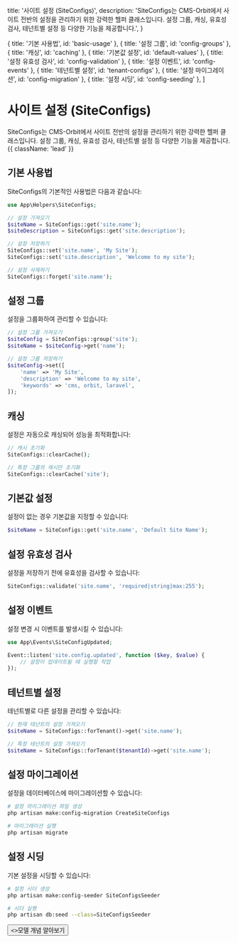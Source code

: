   title: '사이트 설정 (SiteConfigs)',
  description:
    'SiteConfigs는 CMS-Orbit에서 사이트 전반의 설정을 관리하기 위한 강력한 헬퍼 클래스입니다. 설정 그룹, 캐싱, 유효성 검사, 테넌트별 설정 등 다양한 기능을 제공합니다.',
}

  { title: '기본 사용법', id: 'basic-usage' },
  { title: '설정 그룹', id: 'config-groups' },
  { title: '캐싱', id: 'caching' },
  { title: '기본값 설정', id: 'default-values' },
  { title: '설정 유효성 검사', id: 'config-validation' },
  { title: '설정 이벤트', id: 'config-events' },
  { title: '테넌트별 설정', id: 'tenant-configs' },
  { title: '설정 마이그레이션', id: 'config-migration' },
  { title: '설정 시딩', id: 'config-seeding' },
]

# 사이트 설정 (SiteConfigs)

SiteConfigs는 CMS-Orbit에서 사이트 전반의 설정을 관리하기 위한 강력한 헬퍼 클래스입니다. 설정 그룹, 캐싱, 유효성 검사, 테넌트별 설정 등 다양한 기능을 제공합니다. {{ className: 'lead' }}

## 기본 사용법

SiteConfigs의 기본적인 사용법은 다음과 같습니다:

```php {{ title: '기본 사용법 예제' }}
use App\Helpers\SiteConfigs;

// 설정 가져오기
$siteName = SiteConfigs::get('site.name');
$siteDescription = SiteConfigs::get('site.description');

// 설정 저장하기
SiteConfigs::set('site.name', 'My Site');
SiteConfigs::set('site.description', 'Welcome to my site');

// 설정 삭제하기
SiteConfigs::forget('site.name');
```

## 설정 그룹

설정을 그룹화하여 관리할 수 있습니다:

```php {{ title: '설정 그룹 예제' }}
// 설정 그룹 가져오기
$siteConfig = SiteConfigs::group('site');
$siteName = $siteConfig->get('name');

// 설정 그룹 저장하기
$siteConfig->set([
    'name' => 'My Site',
    'description' => 'Welcome to my site',
    'keywords' => 'cms, orbit, laravel',
]);
```

## 캐싱

설정은 자동으로 캐싱되어 성능을 최적화합니다:

```php {{ title: '캐싱 예제' }}
// 캐시 초기화
SiteConfigs::clearCache();

// 특정 그룹의 캐시만 초기화
SiteConfigs::clearCache('site');
```

## 기본값 설정

설정이 없는 경우 기본값을 지정할 수 있습니다:

```php {{ title: '기본값 설정 예제' }}
$siteName = SiteConfigs::get('site.name', 'Default Site Name');
```

## 설정 유효성 검사

설정을 저장하기 전에 유효성을 검사할 수 있습니다:

```php {{ title: '설정 유효성 검사 예제' }}
SiteConfigs::validate('site.name', 'required|string|max:255');
```

## 설정 이벤트

설정 변경 시 이벤트를 발생시킬 수 있습니다:

```php {{ title: '설정 이벤트 예제' }}
use App\Events\SiteConfigUpdated;

Event::listen('site.config.updated', function ($key, $value) {
    // 설정이 업데이트될 때 실행할 작업
});
```

## 테넌트별 설정

테넌트별로 다른 설정을 관리할 수 있습니다:

```php {{ title: '테넌트별 설정 예제' }}
// 현재 테넌트의 설정 가져오기
$siteName = SiteConfigs::forTenant()->get('site.name');

// 특정 테넌트의 설정 가져오기
$siteName = SiteConfigs::forTenant($tenantId)->get('site.name');
```

## 설정 마이그레이션

설정을 데이터베이스에 마이그레이션할 수 있습니다:

```bash {{ title: '설정 마이그레이션 예제' }}
# 설정 마이그레이션 파일 생성
php artisan make:config-migration CreateSiteConfigs

# 마이그레이션 실행
php artisan migrate
```

## 설정 시딩

기본 설정을 시딩할 수 있습니다:

```bash {{ title: '설정 시딩 예제' }}
# 설정 시더 생성
php artisan make:config-seeder SiteConfigsSeeder

# 시더 실행
php artisan db:seed --class=SiteConfigsSeeder
```

<div className="not-prose">
  <Button href="/core-concepts/models" variant="text" arrow="right">
    <>모델 개념 알아보기</>
  </Button>
</div> 
